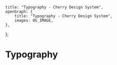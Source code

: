 
	title: "Typography - Cherry Design System",
	openGraph: {
		title: "Typography - Cherry Design System",
		images: OG_IMAGE,
	},
};

# Typography
